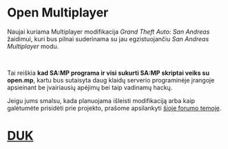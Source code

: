 # Open Multiplayer

Naujai kuriama Multiplayer modifikacija <em>Grand Theft Auto: San Andreas</em> žaidimui, kuri bus pilnai suderinama su jau egzistuojančiu <em>San Andreas Multiplayer</em> modu.

<br />

Tai reiškia **kad SA:MP programa ir visi sukurti SA:MP skriptai veiks su open.mp**, kartu bus sutaisyta daug klaidų serverio programinėje įrangoje apsieinant be įvairiausių apėjimų bei taip vadinamų hackų.

Jeigu jums smalsu, kada planuojama išleisti modifikaciją arba kaip galėtumėte prisidėti prie projekto, prašome apsilankyti <a href="https://www.burgershot.gg/showthread.php?tid=99">šioje forumo temoje</a>.

# [DUK](/faq)
